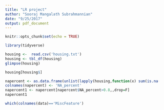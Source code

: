```yaml
---
title: "LR project"
author: "Sooraj Mangalath Subrahmannian"
date: "9/25/2017"
output: pdf_document
---
```


```r
knitr::opts_chunk$set(echo = TRUE)
```

```r
library(tidyverse)
```

```r
housing <-  read.csv('housing.txt')
housing <- tbl_df(housing)
glimpse(housing)
```

```r
housing[housing$]
```


```r
napercent <- as.data.frame(unlist(lapply(housing,function(x) sum(is.na(x)))))/1460
colnames(napercent) <- 'NA_percent'
napercent1 <- napercent[napercent$NA_percent>0.8,,drop=F] 
napercent1

```

```r
which(colnames(data)=='MiscFeature')
```


